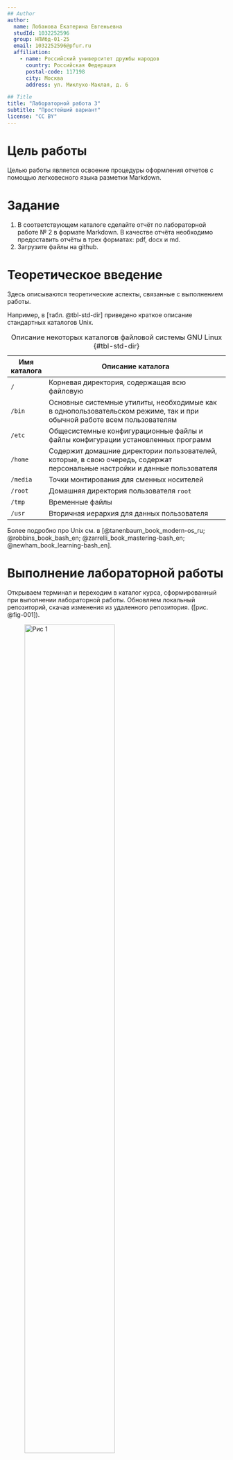 ```yaml
---
## Author
author:
  name: Лобанова Екатерина Евгеньевна
  studId: 1032252596
  group: НПИбд-01-25
  email: 1032252596@pfur.ru
  affiliation:
    - name: Российский университет дружбы народов
      country: Российская Федерация
      postal-code: 117198
      city: Москва
      address: ул. Миклухо-Маклая, д. 6

## Title
title: "Лабораторной работа 3"
subtitle: "Простейший вариант"
license: "CC BY"
---
```


# Цель работы

Целью работы является освоение процедуры оформления отчетов с помощью легковесного
языка разметки Markdown.

# Задание

 1. В соответствующем каталоге сделайте отчёт по лабораторной работе № 2 в
 формате Markdown. В качестве отчёта необходимо предоставить отчёты в
 трех форматах: pdf, docx и md.
 2. Загрузите файлы на github.

# Теоретическое введение

Здесь описываются теоретические аспекты, связанные с выполнением работы.

Например, в [табл. @tbl-std-dir] приведено краткое описание стандартных каталогов Unix.

| Имя каталога | Описание каталога                                                                                                          |
|--------------|----------------------------------------------------------------------------------------------------------------------------|
| `/`          | Корневая директория, содержащая всю файловую                                                                               |
| `/bin `      | Основные системные утилиты, необходимые как в однопользовательском режиме, так и при обычной работе всем пользователям     |
| `/etc`       | Общесистемные конфигурационные файлы и файлы конфигурации установленных программ                                           |
| `/home`      | Содержит домашние директории пользователей, которые, в свою очередь, содержат персональные настройки и данные пользователя |
| `/media`     | Точки монтирования для сменных носителей                                                                                   |
| `/root`      | Домашняя директория пользователя  `root`                                                                                   |
| `/tmp`       | Временные файлы                                                                                                            |
| `/usr`       | Вторичная иерархия для данных пользователя                                                                                 |

: Описание некоторых каталогов файловой системы GNU Linux {#tbl-std-dir}

Более подробно про Unix см. в [@tanenbaum_book_modern-os_ru; @robbins_book_bash_en; @zarrelli_book_mastering-bash_en; @newham_book_learning-bash_en].

# Выполнение лабораторной работы

Открываем терминал и переходим в каталог курса, сформированный при выполнении лабораторной работы. Обновляем локальный репозиторий, скачав изменения из удаленного репозитория. ([рис. @fig-001]).

![Рис 1](./image/5460799322431028013.jpg){#fig-001 width=70%}

Переходим в каталог с шаблоном отчета по лабораторной работе № 3, проводим компиляцию шаблона с использованием Makefile. ([рис. @fig-002]) ([рис. @fig-003]) .

![Рис 2](./image/5460799322431028014.jpg){#fig-002 width=70%}

![Рис 3](./image/5460799322431028015.jpg){#fig-003 width=70%}

При успешной компиляции должны сгенерироваться файлы report.pdf и report.docx.([рис. @fig-004]).

![Рис 4](./image/5460799322431028010.jpg){#fig-004 width=70%}

Удаляем полученный файлы с использованием Makefile, введя команду make clean
Проверяем их удаление.([рис. @fig-005]).

![Рис 5](./image/5460799322431028011.jpg){#fig-005 width=70%}

Открываем файл report.md c помощью любого текстового редактора, я использую nano.([рис. @fig-006]).

![Рис 6](./image/5465557909971796507.jpg){#fig-006 width=70%}

Редактируем файл.([рис. @fig-007]).

![Рис 7](./image/5465557909971796507.jpg){#fig-007 width=70%}



# Выводы

В данной лабораторной работе мы научились использовать систему разметки Markdown и изучили основные принципы оформления отчетов с ее помощью.

# Список литературы{.unnumbered}

::: {#refs}
:::
